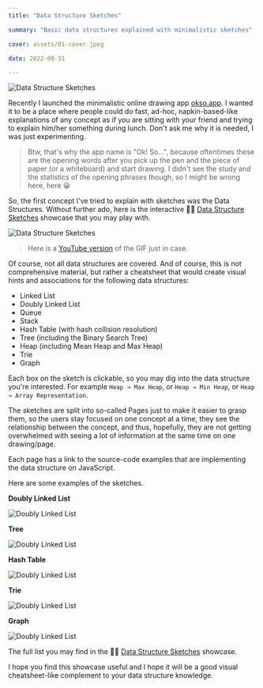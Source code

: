 ```yaml
---
title: "Data Structure Sketches"

summary: "Basic data structures explained with minimalistic sketches"

cover: assets/01-cover.jpeg

date: 2022-08-31

---
```


![Data Structure Sketches](assets/demo-12-showcase-data-structures-01.png)

Recently I launched the minimalistic online drawing app [okso.app](https://okso.app). I wanted it to be a place where people could do fast, ad-hoc, napkin-based-like explanations of any concept as if you are sitting with your friend and trying to explain him/her something during lunch. Don't ask me why it is needed, I was just experimenting.

> Btw, that's why the app name is "Ok! So...", because oftentimes these are the opening words after you pick up the pen and the piece of paper (or a whiteboard) and start drawing. I didn't see the study and the statistics of the opening phrases though, so I might be wrong here, here 😀

So, the first concept I've tried to explain with sketches was the Data Structures. Without further ado, here is the interactive ✍🏻 [Data Structure Sketches](https://okso.app/showcase/data-structures) showcase that you may play with.

![Data Structure Sketches](https://trekhleb.dev/okso-app/assets/demo/demo-12-showcase-data-structures-sm-x2.gif)

> Here is a [YouTube version](https://www.youtube.com/watch?v=yaOWTOWOWGk) of the GIF just in case.

Of course, not all data structures are covered. And of course, this is not comprehensive material, but rather a cheatsheet that would create visual hints and associations for the following data structures:

- Linked List
- Doubly Linked List
- Queue
- Stack
- Hash Table (with hash collision resolution)
- Tree (including the Binary Search Tree)
- Heap (including Mean Heap and Max Heap)
- Trie
- Graph

Each box on the sketch is clickable, so you may dig into the data structure you're interested. For example `Heap → Max Heap`, or `Heap → Min Heap`, or `Heap → Array Representation`.

The sketches are split into so-called Pages just to make it easier to grasp them, so the users stay focused on one concept at a time, they see the relationship between the concept, and thus, hopefully, they are not getting overwhelmed with seeing a lot of information at the same time on one drawing/page.

Each page has a link to the source-code examples that are implementing the data structure on JavaScript.

Here are some examples of the sketches.

**Doubly Linked List**

![Doubly Linked List](https://trekhleb.dev/okso-app/assets/demo/demo-12-showcase-data-structures-02.png)

**Tree**

![Doubly Linked List](https://trekhleb.dev/okso-app/assets/demo/demo-12-showcase-data-structures-03.png)

**Hash Table**

![Doubly Linked List](https://trekhleb.dev/okso-app/assets/demo/demo-12-showcase-data-structures-05.png)

**Trie**

![Doubly Linked List](https://trekhleb.dev/okso-app/assets/demo/demo-12-showcase-data-structures-04.png)

**Graph**

![Doubly Linked List](https://trekhleb.dev/okso-app/assets/demo/demo-12-showcase-data-structures-06.png)

The full list you may find in the ✍🏻 [Data Structure Sketches](https://okso.app/showcase/data-structures) showcase.

I hope you find this showcase useful and I hope it will be a good visual cheatsheet-like complement to your data structure knowledge.
